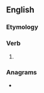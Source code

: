 ==English==

===Etymology===
{{suffix|care|eth|lang=en}}

===Verb===
{{head|en|verb form}}

# {{en-archaic third-person singular of|care}}

===Anagrams===
* {{anagrams|en|Thrace|archet|charet|raceth|rachet|reacht}}